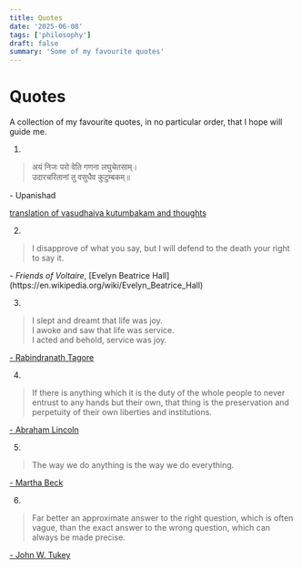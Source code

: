 ```yaml
---
title: Quotes
date: '2025-06-08'
tags: ['philosophy']
draft: false
summary: 'Some of my favourite quotes'
---
```


# Quotes

A collection of my favourite quotes, in no particular order, that I hope will guide me.

1.

> अयं निजः परो वेति गणना लघुचेतसाम्।<br />
> उदारचरितानां तु वसुधैव कुटुम्बकम्॥<br />

<AuthorNote>- Upanishad</AuthorNote>

[translation of vasudhaiva kutumbakam and thoughts](/blog/vasudhaiva-kutumbakam)

2.

> I disapprove of what you say, but I will defend to the death your right to say it.

<AuthorNote>
  <i>- Friends of Voltaire</i>, [Evelyn Beatrice
  Hall](https://en.wikipedia.org/wiki/Evelyn_Beatrice_Hall)
</AuthorNote>

3.

> I slept and dreamt that life was joy.<br/>
> I awoke and saw that life was service.<br/>
> I acted and behold, service was joy.

<AuthorNote>[- Rabindranath Tagore](https://en.wikipedia.org/wiki/Rabindranath_Tagore)</AuthorNote>

4.

> If there is anything which it is the duty of the whole people to never entrust to any hands but their own, that thing is the preservation and perpetuity of their own liberties and institutions.

<AuthorNote>[- Abraham Lincoln](https://en.wikipedia.org/wiki/Rabindranath_Tagore)</AuthorNote>

5.

> The way we do anything is the way we do everything.

<AuthorNote>[- Martha Beck](https://en.wikipedia.org/wiki/Martha_Beck)</AuthorNote>

6.

> Far better an approximate answer to the right question, which is often vague, than the exact answer to the wrong question, which can always be made precise.

<AuthorNote>[- John W. Tukey](https://en.wikipedia.org/wiki/John_Tukey)</AuthorNote>
